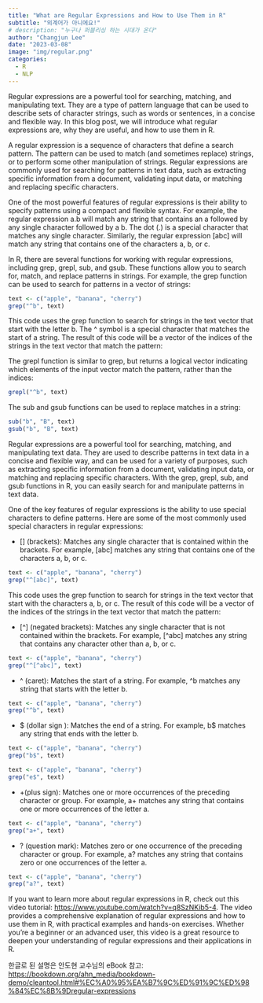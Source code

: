 ```yaml
---
title: "What are Regular Expressions and How to Use Them in R"
subtitle: "외계어가 아니에요!"
# description: "누구나 퍼블리싱 하는 시대가 온다"
author: "Changjun Lee"
date: "2023-03-08"
image: "img/regular.png"
categories: 
  - R
  - NLP
---
```


Regular expressions are a powerful tool for searching, matching, and manipulating text. They are a type of pattern language that can be used to describe sets of character strings, such as words or sentences, in a concise and flexible way. In this blog post, we will introduce what regular expressions are, why they are useful, and how to use them in R.

A regular expression is a sequence of characters that define a search pattern. The pattern can be used to match (and sometimes replace) strings, or to perform some other manipulation of strings. Regular expressions are commonly used for searching for patterns in text data, such as extracting specific information from a document, validating input data, or matching and replacing specific characters.

One of the most powerful features of regular expressions is their ability to specify patterns using a compact and flexible syntax. For example, the regular expression a.b will match any string that contains an a followed by any single character followed by a b. The dot (.) is a special character that matches any single character. Similarly, the regular expression \[abc\] will match any string that contains one of the characters a, b, or c.

In R, there are several functions for working with regular expressions, including grep, grepl, sub, and gsub. These functions allow you to search for, match, and replace patterns in strings. For example, the grep function can be used to search for patterns in a vector of strings:

```r
text <- c("apple", "banana", "cherry")
grep("^b", text)
```

This code uses the grep function to search for strings in the text vector that start with the letter b. The \^ symbol is a special character that matches the start of a string. The result of this code will be a vector of the indices of the strings in the text vector that match the pattern:

The grepl function is similar to grep, but returns a logical vector indicating which elements of the input vector match the pattern, rather than the indices:

```r
grepl("^b", text)

```

The sub and gsub functions can be used to replace matches in a string:

```r
sub("b", "B", text)
gsub("b", "B", text)

```

Regular expressions are a powerful tool for searching, matching, and manipulating text data. They are used to describe patterns in text data in a concise and flexible way, and can be used for a variety of purposes, such as extracting specific information from a document, validating input data, or matching and replacing specific characters. With the grep, grepl, sub, and gsub functions in R, you can easily search for and manipulate patterns in text data.

One of the key features of regular expressions is the ability to use special characters to define patterns. Here are some of the most commonly used special characters in regular expressions:

-   \[\] (brackets): Matches any single character that is contained within the brackets. For example, \[abc\] matches any string that contains one of the characters a, b, or c.

```r
text <- c("apple", "banana", "cherry")
grep("^[abc]", text)
```

This code uses the grep function to search for strings in the text vector that start with the characters a, b, or c. The result of this code will be a vector of the indices of the strings in the text vector that match the pattern:

-   \[\^\] (negated brackets): Matches any single character that is not contained within the brackets. For example, \[\^abc\] matches any string that contains any character other than a, b, or c.

```r
text <- c("apple", "banana", "cherry")
grep("^[^abc]", text)


```

-   \^ (caret): Matches the start of a string. For example, \^b matches any string that starts with the letter b.

```r
text <- c("apple", "banana", "cherry")
grep("^b", text)

```

-   \$ (dollar sign ): Matches the end of a string. For example, b\$ matches any string that ends with the letter b.

```r
text <- c("apple", "banana", "cherry")
grep("b$", text)

```

```r
text <- c("apple", "banana", "cherry")
grep("e$", text)

```

-   +(plus sign): Matches one or more occurrences of the preceding character or group. For example, a+ matches any string that contains one or more occurrences of the letter a.

```r
text <- c("apple", "banana", "cherry")
grep("a+", text)

```

-   ? (question mark): Matches zero or one occurrence of the preceding character or group. For example, a? matches any string that contains zero or one occurrences of the letter a.

```r
text <- c("apple", "banana", "cherry")
grep("a?", text)
```

If you want to learn more about regular expressions in R, check out this video tutorial: <https://www.youtube.com/watch?v=q8SzNKib5-4>. The video provides a comprehensive explanation of regular expressions and how to use them in R, with practical examples and hands-on exercises. Whether you're a beginner or an advanced user, this video is a great resource to deepen your understanding of regular expressions and their applications in R.

한글로 된 설명은 안도현 교수님의 eBook 참고: <https://bookdown.org/ahn_media/bookdown-demo/cleantool.html#%EC%A0%95%EA%B7%9C%ED%91%9C%ED%98%84%EC%8B%9Dregular-expressions>
